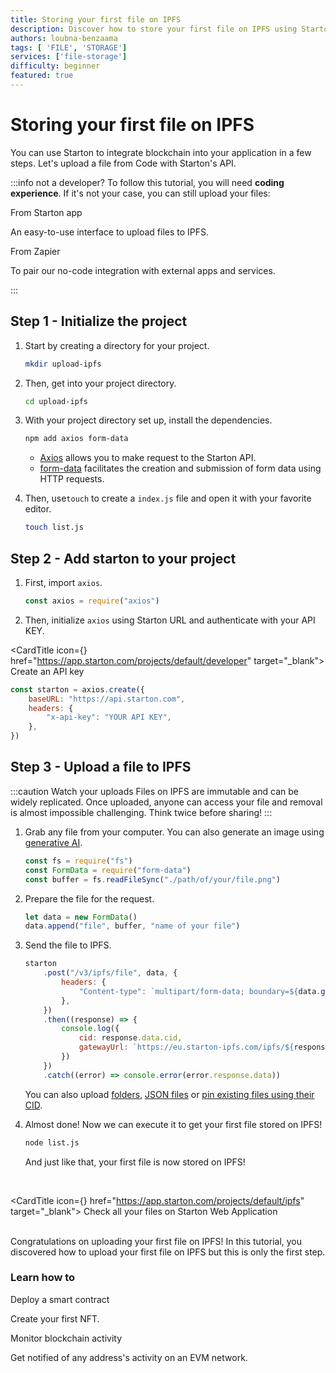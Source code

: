 ```yaml
---
title: Storing your first file on IPFS
description: Discover how to store your first file on IPFS using Starton's API, including setting up your project, initializing Axios for requests, and handling file uploads for secure and immutable file storage.
authors: loubna-benzaama
tags: [ 'FILE', 'STORAGE']
services: ['file-storage']
difficulty: beginner
featured: true
---
```



# Storing your first file on IPFS

You can use Starton to integrate blockchain into your application in a few steps. Let's upload a file from Code with Starton's API.

:::info not a developer?
To follow this tutorial, you will need **coding experience**. If it's not your case, you can still upload your files:

<div className="row-is-multilineGS">
	<div className="col col-2 cardsGS">
		<Link className="button-card button-card--vertical" to="https://app.starton.com/projects/default/ipfs">
			<Heading as={"h4"}>From Starton app</Heading>
			<div className="button-card__inner">
				<p color="white">An easy-to-use interface to upload files to IPFS.</p>
			</div>
		</Link>
	</div>
	<div className="col col-2 cardsGS">
		<Link className="button-card button-card--vertical" to="https://www.youtube.com/watch?v=i38ndAVGNb0">
			<Heading as={"h4"}>From Zapier</Heading>
			<div className="button-card__inner">
				<p color="white">To pair our no-code integration with external apps and services. </p>
			</div>
		</Link>
	</div>
</div>

:::

## Step 1 - Initialize the project

1. Start by creating a directory for your project.

    ```bash
    mkdir upload-ipfs
    ```

2. Then, get into your project directory.

    ```bash
    cd upload-ipfs
    ```

3. With your project directory set up, install the dependencies.

    ```bash
    npm add axios form-data
    ```

    - [Axios](https://axios-http.com/docs/intro) allows you to make request to the Starton API.
    - [form-data](https://www.npmjs.com/package/form-data) facilitates the creation and submission of form data using HTTP requests.

4. Then, use`touch` to create a `index.js` file and open it with your favorite editor.

    ```bash
    touch list.js
    ```

## Step 2 - Add starton to your project

1. First, import `axios`.

    ```jsx showLineNumbers
    const axios = require("axios")
    ```

2. Then, initialize `axios` using Starton URL and authenticate with your API KEY.

<CardTitle icon={<Starton fill="primary" />} href="https://app.starton.com/projects/default/developer" target="_blank">
	Create an API key
</CardTitle>
<br />

```jsx showLineNumbers
const starton = axios.create({
	baseURL: "https://api.starton.com",
	headers: {
		"x-api-key": "YOUR API KEY",
	},
})
```

## Step 3 - Upload a file to IPFS

:::caution Watch your uploads
Files on IPFS are immutable and can be widely replicated. Once uploaded, anyone can access your file and removal is almost impossible challenging. Think twice before sharing!
:::

1. Grab any file from your computer. You can also generate an image using [generative AI](/tutorials/ai-nft-collection).

    ```jsx showLineNumbers
    const fs = require("fs")
    const FormData = require("form-data")
    const buffer = fs.readFileSync("./path/of/your/file.png")
    ```

2. Prepare the file for the request.

    ```jsx showLineNumbers
    let data = new FormData()
    data.append("file", buffer, "name of your file")
    ```

3. Send the file to IPFS.

    ```jsx showLineNumbers
    starton
    	.post("/v3/ipfs/file", data, {
    		headers: {
    			"Content-type": `multipart/form-data; boundary=${data.getBoundary()}`,
    		},
    	})
    	.then((response) => {
    		console.log({
    			cid: response.data.cid,
    			gatewayUrl: `https://eu.starton-ipfs.com/ipfs/${response.data.cid}`,
    		})
    	})
    	.catch((error) => console.error(error.response.data))
    ```

    You can also upload [folders](/docs/ipfs/uploading-folder), [JSON files](/docs/ipfs/uploading-json) or [pin existing files using their CID](/docs/ipfs/pinning-file).

4. Almost done! Now we can execute it to get your first file stored on IPFS!

    ```bash
    node list.js
    ```

    And just like that, your first file is now stored on IPFS!

<br />

<CardTitle icon={<Starton fill="primary" />} href="https://app.starton.com/projects/default/ipfs" target="_blank">
	Check all your files on Starton Web Application
</CardTitle>
<br />
<br />

Congratulations on uploading your first file on IPFS!
In this tutorial, you discovered how to upload your first file on IPFS but this is only the first step.

### Learn how to

<div className="row-is-multilineGS">
	<div className="col col-2 cardsGS">
		<Link className="button-card button-card--vertical" to="https://www.youtube.com/watch?v=x5h-COA8B3Q">
			<Heading as={"h3"}>Deploy a smart contract</Heading>
			<div className="button-card__inner">
				<p color="white">Create your first NFT. </p>
			</div>
		</Link>
	</div>
	<div className="col col-2 cardsGS">
		<Link className="button-card button-card--vertical" to="/tutorials/monitoring-blockchain-activity">
			<Heading as={"h3"}>Monitor blockchain activity</Heading>
			<div className="button-card__inner">
				<p color="white">Get notified of any address's activity on an EVM network. </p>
			</div>
		</Link>
	</div>
</div>
